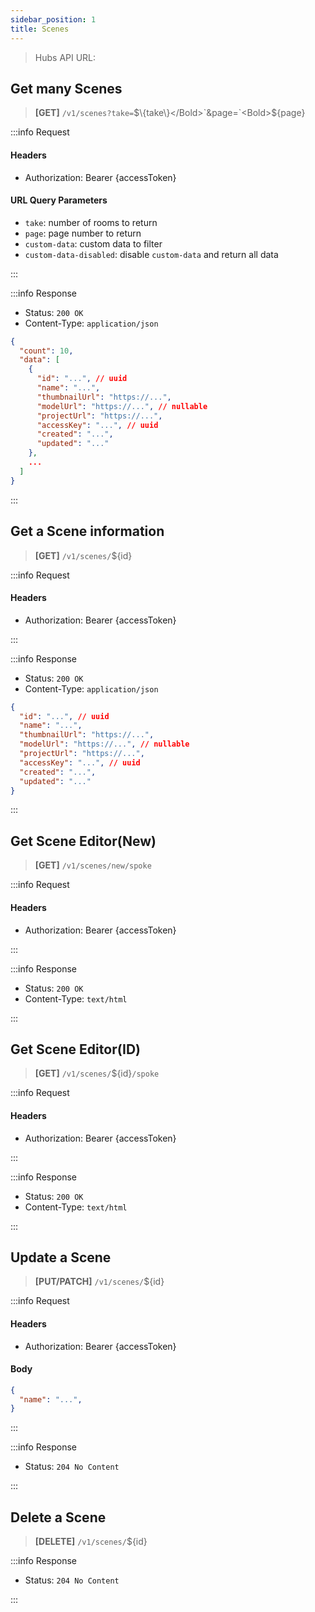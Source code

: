 ```yaml
---
sidebar_position: 1
title: Scenes
---
```



> Hubs API URL: <a><APIUrl /></a>

## Get many Scenes

> **[GET]** `/v1/scenes?take=`<Bold>$\{take\}</Bold>`&page=`<Bold>$\{page\}</Bold>

:::info Request

#### Headers
- Authorization: Bearer {accessToken}

#### URL Query Parameters
- `take`: number of rooms to return
- `page`: page number to return
- `custom-data`: custom data to filter
- `custom-data-disabled`: disable `custom-data` and return all data

:::

:::info Response

- Status: `200 OK`
- Content-Type: `application/json`

```json
{
  "count": 10,
  "data": [
    {
      "id": "...", // uuid
      "name": "...",
      "thumbnailUrl": "https://...",
      "modelUrl": "https://...", // nullable
      "projectUrl": "https://...",
      "accessKey": "...", // uuid
      "created": "...",
      "updated": "..."
    },
    ...
  ]
}
```

:::

## Get a Scene information

> **[GET]** `/v1/scenes/`<Bold>$\{id\}</Bold>

:::info Request

#### Headers
- Authorization: Bearer {accessToken}

:::

:::info Response

- Status: `200 OK`
- Content-Type: `application/json`

```json
{
  "id": "...", // uuid
  "name": "...",
  "thumbnailUrl": "https://...",
  "modelUrl": "https://...", // nullable
  "projectUrl": "https://...",
  "accessKey": "...", // uuid
  "created": "...",
  "updated": "..."
}
```

:::

## Get Scene Editor(New)

> **[GET]** `/v1/scenes/new/spoke`

:::info Request

#### Headers
- Authorization: Bearer {accessToken}

:::

:::info Response

- Status: `200 OK`
- Content-Type: `text/html`

:::

## Get Scene Editor(ID)

> **[GET]** `/v1/scenes/`<Bold>$\{id\}</Bold>`/spoke`

:::info Request

#### Headers
- Authorization: Bearer {accessToken}

:::

:::info Response

- Status: `200 OK`
- Content-Type: `text/html`

:::

## Update a Scene

> **[PUT/PATCH]** `/v1/scenes/`<Bold>$\{id\}</Bold>

:::info Request

#### Headers
- Authorization: Bearer {accessToken}

#### Body
```json
{
  "name": "...",
}
```

:::

:::info Response

- Status: `204 No Content`

:::

## Delete a Scene

> **[DELETE]** `/v1/scenes/`<Bold>$\{id\}</Bold>

:::info Response

- Status: `204 No Content`

:::
